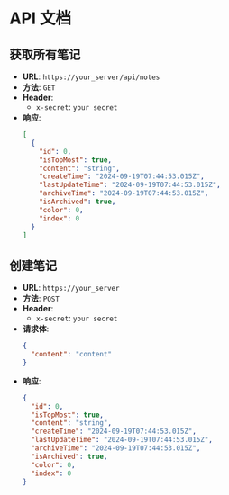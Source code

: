 # API 文档

## 获取所有笔记

- **URL**: `https://your_server/api/notes`
- **方法**: `GET`
- **Header**:
  - `x-secret`: `your secret`
- **响应**:
  ```json
  [
    {
      "id": 0,
      "isTopMost": true,
      "content": "string",
      "createTime": "2024-09-19T07:44:53.015Z",
      "lastUpdateTime": "2024-09-19T07:44:53.015Z",
      "archiveTime": "2024-09-19T07:44:53.015Z",
      "isArchived": true,
      "color": 0,
      "index": 0
    }
  ]
  ```

## 创建笔记

- **URL**: `https://your_server`
- **方法**: `POST`
- **Header**:
  - `x-secret`: `your secret`
- **请求体**:
  ```json
  {
    "content": "content"
  }
  ```
- **响应**:
  ```json
  {
    "id": 0,
    "isTopMost": true,
    "content": "string",
    "createTime": "2024-09-19T07:44:53.015Z",
    "lastUpdateTime": "2024-09-19T07:44:53.015Z",
    "archiveTime": "2024-09-19T07:44:53.015Z",
    "isArchived": true,
    "color": 0,
    "index": 0
  }
  ```
